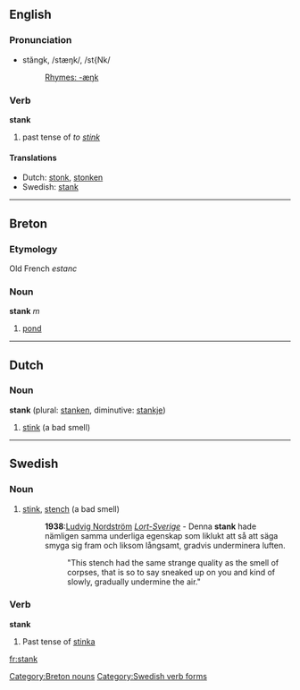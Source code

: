 ==English==

===Pronunciation===
*stăngk, /stæŋk/, /st{Nk/
*:[[Rhymes:English:-æŋk|Rhymes: -æŋk]]

===Verb===
'''stank'''
# past tense of ''to [[stink]]''

====Translations====
*Dutch: [[stonk]], [[stonken]]
*Swedish: [[stank]]

----

==Breton==
===Etymology===
Old French ''estanc''
===Noun===
'''stank''' ''m''

# [[pond]]

[[Category:Breton nouns]]

----

==Dutch==
===Noun===
'''stank''' {{m}} (plural: [[stanken]], diminutive: [[stankje]])

# [[stink]] (a bad smell)

----

==Swedish==
===Noun===
{{sv-noun-reg-r-c|2=stanke}}
# [[stink]], [[stench]]  (a bad smell)
#:'''1938''':[[w:Ludvig Nordström|Ludvig Nordström]] [http://runeberg.org/lortsvrg/kap5p4.html ''Lort-Sverige''] - Denna '''stank''' hade nämligen samma underliga egenskap som liklukt att så att säga smyga sig fram och liksom långsamt, gradvis underminera luften.
#::"This stench had the same strange quality as the smell of corpses, that is so to say sneaked up on you and kind of slowly, gradually undermine the air."
===Verb===
'''stank'''
# Past tense of [[stinka]]

[[Category:Swedish verb forms]]

[[fr:stank]]